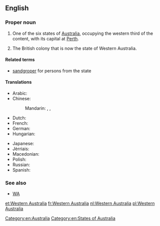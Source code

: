 ==English==
{{wikipedia}}

===Proper noun===
{{en-proper noun|head=[[Western]] [[Australia]]}}

# One of the six states of [[Australia]], occupying the western third of the content, with its capital at [[Perth]].
# {{context|historical|till 1901}} The British colony that is now the state of Western Australia.
====Related terms====
* [[sandgroper]] {{qualifier|colloquial}} for persons from the state

====Translations====
{{trans-top|state of Australia}}
* Arabic: {{t-|ar|أستراليا الغربية|f|tr='ustraalia al-gharbíyya|sc=Arab}}
* Chinese:
*: Mandarin: {{t|cmn|西澳大利亞|sc=Hani}}, {{t|cmn|西澳大利亚|tr=Xī Àodàlìyà|sc=Hani}}, {{t|cmn|西澳洲|tr=Xī Àozhōu|sc=Hani}}
* Dutch: {{t+|nl|West-Australië}}
* French: {{t+|fr|Australie-Occidentale|f}}
* German: {{t-|de|Western Australia|n}}
* Hungarian: {{t-|hu|Nyugat-Ausztrália}}
{{trans-mid}}
* Japanese: {{t-|ja|西オーストラリア|tr=Nishi-Ōsutoraria|sc=Jpan}}
* Jèrriais: {{tø|roa-jer|Australie Occidentale|f}}
* Macedonian: {{t-|mk|Западна Австралија|f|tr=Západna Avstrálija}}
* Polish: {{t-|pl|Australia Zachodnia|f}}
* Russian: {{t-|ru|Западная Австралия|f|tr=Západnaja Avstrálija}}
* Spanish: {{t-|es|Australia Occidental|f}}
{{trans-bottom}}

===See also===
* [[WA]]

[[Category:en:Australia]]
[[Category:en:States of Australia]]

[[et:Western Australia]]
[[fr:Western Australia]]
[[nl:Western Australia]]
[[pl:Western Australia]]